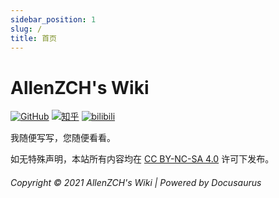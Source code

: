 ```yaml
---
sidebar_position: 1
slug: /
title: 首页
---
```


# AllenZCH's Wiki

[![GitHub](https://img.shields.io/badge/dynamic/json?label=GitHub&query=%24.data.totalSubs&url=https%3A%2F%2Fapi.spencerwoo.com%2Fsubstats%2F%3Fsource%3Dgithub%26queryKey%3Dallenzch&labelColor=555555&color=282c34&longCache=true?&style=for-the-badge)](https://github.com/allenzch)
[![知乎](https://img.shields.io/badge/dynamic/json?color=282c34&labelColor=0084ff&label=ZHIHU&query=%24.data.totalSubs&url=https%3A%2F%2Fapi.spencerwoo.com%2Fsubstats%2F%3Fsource%3Dzhihu%26queryKey%3Dzhang-chi-hong-74&longCache=true?&style=for-the-badge)](https://www.zhihu.com/people/zhang-chi-hong-74)
[![bilibili](https://img.shields.io/badge/dynamic/json?labelColor=FE7398&label=BILIBILI&query=%24.data.totalSubs&url=https%3A%2F%2Fapi.spencerwoo.com%2Fsubstats%2F%3Fsource%3Dbilibili%26queryKey%3D14026632&color=282c34&longCache=true?&style=for-the-badge)](https://space.bilibili.com/14026632)

我随便写写，您随便看看。

如无特殊声明，本站所有内容均在 [CC BY-NC-SA 4.0](https://creativecommons.org/licenses/by-nc-sa/4.0/deed.zh) 许可下发布。

<h6>Copyright © 2021 AllenZCH's Wiki | Powered by Docusaurus</h6>